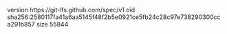 version https://git-lfs.github.com/spec/v1
oid sha256:2580117fa41a6aa5145f48f2b5e0921ce5fb24c28c97e738290300cca291b857
size 55844

